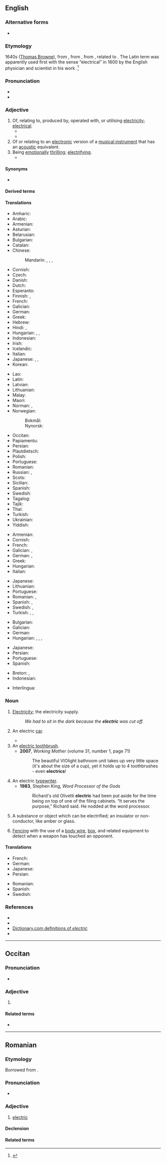 {{also|elèctric}}
==English==

===Alternative forms===
* {{l|en|electrick}} {{qualifier|chiefly archaic}}

===Etymology===
1640s ([[:w:Thomas Browne|Thomas Browne]]), from {{bor|en|la-new|ēlectricus|t=electrical; of amber}},<!-- New Latin in the sense "electrical" at least; perhaps "of amber" occurred earlier? --> from {{affix|la|ēlectrum|t1=amber|-icus|t2=adjectival suffix|nocat=1}}, from {{der|en|grc|ἤλεκτρον||amber}}, related to {{m|grc|ἠλέκτωρ||shining sun}}. The Latin term was apparently used first with the sense “electrical” in 1600 by the English physician and scientist {{w|William Gilbert (physician)|William Gilbert}} in his work ''{{w|De Magnete}}''.<ref>{{R:OED Online|code=60253}}</ref>

===Pronunciation===
* {{IPA|en|/ɪˈlɛktɹɪk/|/əˈlɛktɹɪk/}}
* {{audio|en|en-us-electric.ogg|Audio (US)}}

===Adjective===
{{en-adj|-}}

# Of, relating to, produced by, operated with, or utilising [[electricity]]; [[electrical]].
#* {{quote-book|en|year=2006|author={{w|Edwin Black}}|title=Internal Combustion
|chapter=1|url=http://openlibrary.org/works/OL4103950W
|passage=But '''electric''' vehicles and the batteries that made them run became ensnared in corporate scandals, fraud, and monopolistic corruption that shook the confidence of the nation and inspired automotive upstarts.}}
#* {{quote-journal|en|date=2013-07-20|volume=408|issue=8845|magazine={{w|The Economist}}
|title=[http://www.economist.com/news/http://www.economist.com/news/asia/21582043-villagers-enjoy-sunlight-after-dark-out-gloom Out of the gloom]
|passage=[Rural solar plant] schemes are of little help to industry or other heavy users of electricity. Nor is solar power yet as cheap as the grid. For all that, the rapid arrival of '''electric''' light to Indian villages is long overdue. When the national grid suffers its next huge outage, as it did in July 2012 when hundreds of millions were left in the dark, look for specks of light in the villages.}}
# Of or relating to an [[electronic]] version of a [[musical instrument]] that has an [[acoustic]] equivalent.
# Being [[emotionally]] [[thrilling]]; [[electrifying]].
#* {{quote-book|en|year=a. 1857|author={{w|Elizabeth Barrett Browning}}|chapter=A Vision of Poets|title=Poems|volume=I|location=New York|publisher=C. S. Francis & Co.|year_published=1857|page=195–196|passage=And bold / '''Electric''' Pindar, quick as fear, / With race-dust on his cheeks, and clear / Slant startled eyes that seemed to hear // The chariot rounding the last goal, / to hurtle past it in his soul.}}

====Synonyms====
* {{l|en|electrical}}

====Derived terms====
{{der4|en
|{{l|en|acoustic-electric}}
|{{l|en|all-electric}}
|{{l|en|battery electric vehicle}}
|{{l|en|diesel-electric}}
|{{l|en|electrical}}
|{{l|en|electrical engineer}}
|{{l|en|electric bass}}
|{{l|en|electric blues}}
|{{l|en|electric bus}}
|{{l|en|electric car}}
|{{l|en|electric cello}}
|{{l|en|electric chair}}
|{{l|en|electric darts}}
|{{l|en|electric dulcimer}}
|{{l|en|electric eye}}
|{{l|en|electric fence}}
|{{l|en|electric flux}}
|{{l|en|electric grid}} {{gloss|[[power grid]]}}
|{{l|en|electric guitar}}
|{{l|en|electric harp}}
|{{l|en|electric light}}
|{{l|en|electric locomotive}}
|{{l|en|electric motor}}
|{{l|en|electric rickshaw}}
|{{l|en|electric sitar}}
|{{l|en|electric shock}}
|{{l|en|electric train}}
|{{l|en|electric violin}}
}}

====Translations====
{{trans-top|electrical}}
* Amharic: {{t+|am|ኤሌክትሪክ}}
* Arabic: {{t|ar|كَهْرَبَائِيّ}}
* Armenian: {{t+|hy|էլեկտրական}}
* Asturian: {{t|ast|llétricu}}
* Belarusian: {{t|be|электры́чны}}
* Bulgarian: {{t+|bg|електри́чески}}
* Catalan: {{t+|ca|elèctric}}
* Chinese:
*: Mandarin: {{t+|cmn|電動}}, {{t+|cmn|电动|tr=diàndòng}}, {{t+|cmn|電氣}}, {{t+|cmn|电气|tr=diànqì}}
* Cornish: {{t|kw|tredanek}}
* Czech: {{t+|cs|elektrický|m}}
* Danish: {{t+|da|elektrisk}}
* Dutch: {{t+|nl|elektrisch}}
* Esperanto: {{t|eo|elektra}}
* Finnish: {{t+|fi|sähköinen}}, {{t|fi|[[sähkö]]-}}
* French: {{t+|fr|électrique}}
* Galician: {{t+|gl|eléctrico}}
* German: {{t+|de|elektrisch}}
* Greek: {{t+|el|ηλεκτρικός}}
* Hebrew: {{t|he|חשמלי|tr=khashmalí}}
* Hindi: {{t|hi|विद्युतीय}}, {{t+|hi|इलेक्ट्रिक}}
* Hungarian: {{t+|hu|elektromos}}, {{t+|hu|villamos}}, {{t+|hu|villany|alt=villany-}}
* Indonesian: {{t+|id|elektris}}
* Irish: {{t|ga|leictreach}}
* Icelandic: {{t|is|rafmagnaður}}
* Italian: {{t+|it|elettrico}}
* Japanese: {{t+|ja|電動|alt=電動の|tr=でんどうの, dendō no}}, {{t|ja|電気的な|tr=でんきてきな, denkiteki na}}, {{t|ja|エレクトリック|tr=erektrikku}}
* Korean: {{t-needed|ko}}
{{trans-mid}}
* Lao: {{t-needed|lo}}
* Latin: {{t|la|electricus}}
* Latvian: {{t|lv|elektrisks}}
* Lithuanian: {{t|lt|elektrinis}}
* Malay: {{t+|ms|elektrik}}
* Maori: {{t|mi|hiko}}
* Norman: {{t|nrf|électrique}} {{qualifier|Guernsey}}, {{t|nrf|êlectrique}} {{qualifier|Jersey}}
* Norwegian:
*: Bokmål: {{t|nb|elektrisk}}
*: Nynorsk: {{t|nn|elektrisk}}
* Occitan: {{t+|oc|electric}}
* Papiamentu: {{t|pap|electrical}}
* Persian: {{t+|fa|برقی|tr=barghi}}
* Plautdietsch: {{t|pdt|ellektrisch}}
* Polish: {{t+|pl|elektryczny}}
* Portuguese: {{t+|pt|elétrico}}
* Romanian: {{t+|ro|electric}}
* Russian: {{t+|ru|электри́ческий}}, {{t+|ru|электро-}}
* Scots: {{t|sco|electrical}}
* Sicilian: {{t|scn|ilèttricu}}
* Spanish: {{t+|es|eléctrico}}
* Swedish: {{t+|sv|elektrisk}}
* Tagalog: {{t|tl|dagitbin}}
* Tajik: {{t|tg|барқӣ}}
* Thai: {{t+|th|ไฟฟ้า}}
* Turkish: {{t+|tr|elektrikli}}
* Ukrainian: {{t|uk|електри́чний}}
* Yiddish: {{t|yi|עלעקטריש}}
{{trans-bottom}}

{{trans-top|electronic (musical instrument)}}
* Armenian: {{t+|hy|էլեկտրական}}
* Cornish: {{t|kw|tredanek}}
* French: {{t+|fr|électrique}}
* Galician: {{t+|gl|eléctrico|m}}, {{t|gl|eléctrica|f}}
* German: {{t+|de|elektronisch}}, {{t+|de|elektrisch}}
* Greek: {{t+|el|ηλεκτρικός|m}}
* Hungarian: {{t+|hu|elektromos}}
* Italian: {{t+|it|elettronico|m}}
{{trans-mid}}
* Japanese: {{t|ja|電気的な|tr=denkiteki na}}
* Lithuanian: {{t+|lt|elektroninis}}
* Portuguese: {{t+|pt|elétrico}}
* Romanian: {{t+|ro|electric}}, {{t+|ro|electronic}}
* Spanish: {{t+|es|eléctrico}} {{gloss|guitars}}, {{t+|es|electrónico}} {{gloss|other than guitars}}
* Swedish: {{t+|sv|elektrisk}}, {{t+|sv|el-}}
* Turkish: {{t+|tr|elektrikli}}, {{t+|tr|elektrik}}, {{t|tr|elektro-}}
{{trans-bottom}}

{{trans-top|emotionally thrilling}}
* Bulgarian: {{t+|bg|наелектризиращ}}
* Galician: {{t+|gl|electrizante}}
* German: {{t+|de|elektrisierend}}
* Hungarian: {{t|hu|felvillanyozó}}, {{t|hu|borzongató}}, {{t+|hu|izgalmas}}, {{t|hu|lázba hoz|alt=lázba hozó}}
{{trans-mid}}
* Japanese: {{t|ja|シビレる|tr=shibireru}} {{q|informal}}
* Persian: {{t+|fa|پرهیجان|tr=por-hayajân}}
* Portuguese: {{t+|pt|eletrizante}}
* Spanish: {{t+|es|electrizante}}
{{trans-bottom}}

{{checktrans-top}}
* Breton: {{t-check|br|tredanek}}, {{t+check|br|tredanel}}
* Indonesian: {{t+check|id|listrik}}
{{trans-mid}}
* Interlingua: {{t-check|ia|electric}}
{{trans-bottom}}

===Noun===
{{en-noun}}

# {{lb|en|informal|usually with definite article}} [[electricity#English|Electricity]]; the electricity supply.
#: ''We had to sit in the dark because the '''electric''' was cut off.''
# {{lb|en|rare|countable}} An electric [[car]].
#* {{quote-book|en|year=2004|author=Dennis Barton|url=https://books.google.com/books?id=RDWRhUBGg-IC&pg=PT128&dq=%22drive+electrics%22&hl=en&sa=X&ved=0ahUKEwiDi5vb9t3LAhVX_mMKHTxNA9sQ6AEILjAD#v=onepage&q=%22drive%20electrics%22&f=false|title=Red Star 4: Victory|passage=There were electric vehicles around, but four-wheel drive '''electrics''' were pretty damned rare, and the snow was deep enough to stop anything that didn't have a minimum of four big wheels spinning at all times.}}
# An [[electric toothbrush]].
#* '''2007''', ''Working Mother'' (volume 31, number 1, page 71)
#*: The beautiful VIOlight bathroom unit takes up very little space (it's about the size of a cup), yet it holds up to 4 toothbrushes - even '''electrics'''!
# An electric [[typewriter]].
#* '''1983''', Stephen King, ''Word Processor of the Gods''
#*: Richard's old Olivetti '''electric''' had been put aside for the time being on top of one of the filing cabinets. “It serves the purpose,” Richard said. He nodded at the word processor.
# {{lb|en|archaic}} A substance or object which can be electrified; an insulator or non-conductor, like amber or glass.
# {{lb|en|fencing}} [[fencing|Fencing]] with the use of a [[body wire]], [[box]], and related equipment to detect when a weapon has touched an opponent.
#: {{ant|en|steam}}

====Translations====
{{trans-top|electric car}}
* French: {{t|fr|voiture électrique|f}}
* German: {{t|de|Elektro-Auto|n}}
* Japanese: {{t+|ja|電気自動車|tr=denki-jidōsha}}
* Persian: {{t|fa|ماشین برقی|tr=mâšin-e barqi}}
{{trans-mid}}
* Romanian: {{t|ro|[[automobil]] [[electric]]|n}}
* Spanish: {{t|es|coche eléctrico|m}}
* Swedish: {{t+|sv|elbil}}
{{trans-bottom}}

===References===
<references />
* {{R:Webster 1828}}
* {{R:Webster 1913}}
* [http://dictionary.reference.com/browse/electric Dictionary.com definitions of ''electric'']
* {{cite-journal |last=de V. Heathcote |first=Niels H. |authorlink= |title=The early meaning of ''electricity'': Some ''Pseudodoxia Epidemica'' - I |journal=Annals of Science |location= |publisher= |date=December 1967 |volume=23 |issue=4 |pages=261–275 |issn=	0003-3790 |doi=10.1080/00033796700203316 |id=WD [[d:Special:EntityPage/Q54266797|Q54266797]]}}

{{topics|en|Electricity}}

----

==Occitan==

===Pronunciation===
* {{audio|oc|LL-Q14185 (oci)-Davidgrosclaude-electric.wav|Audio (Béarn)}}

===Adjective===
{{oc-adj}}

# {{l|en|electric}}

====Related terms====
* {{l|oc|electricitat}}

----

==Romanian==

===Etymology===
Borrowed from {{bor|ro|fr|électrique}}.

===Pronunciation===
* {{IPA|ro|/eˈlek.trik/}}

===Adjective===
{{ro-adj|4}}

# [[#English|electric]]

====Declension====
{{ro-adj-4}}

====Related terms====
{{rel4|ro
|electrician
|electricitate
|electrificare
|electrificat
|electriza
|electrizare
|electrizant
|electrizat
}}